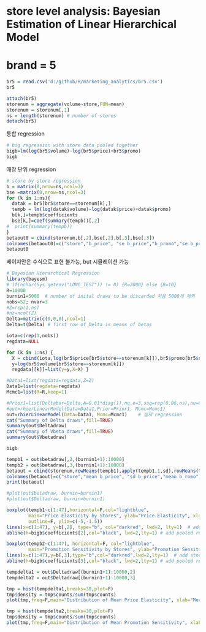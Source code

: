 
##################################################################
#
# store level analysis: Bayesian Estimation of Linear Hierarchical Model
#   brand = 5
##################################################################


```r
br5 = read.csv('d:/github/R/marketing_analytics/br5.csv')
br5

```

```r
attach(br5)
storenum = aggregate(volume~store,FUN=mean)
storenum = storenum[,1]
ns = length(storenum) # number of stores
detach(br5)
```

통합 regression
```r
# big regression with store data pooled together
bigb=lm(log(br5$volume)~log(br5$price)+br5$promo)
bigb
```

매장 단위 regression
```r
# store by store regression
b = matrix(0,nrow=ns,ncol=3)
bse =matrix(0,nrow=ns,ncol=3)
for (k in 1:ns){
  datak = br5[br5$store==storenum[k],]
  tempb = lm(log(datak$volume)~log(datak$price)+datak$promo)
  b[k,]=tempb$coefficients
  bse[k,]=coef(summary(tempb))[,2]
#  print(summary(tempb))
}
betaout0 = cbind(storenum,b[,2],bse[,2],b[,3],bse[,3])
colnames(betaout0)=c("store","b_price", "se b_price","b_promo","se b_promo")
betaout0
```

베이지안은 수식으로 표현 불가능, but 시뮬레이션 가능
```r
# Bayesian Hierarchical Regression
library(bayesm)
# if(nchar(Sys.getenv("LONG_TEST")) != 0) {R=2000} else {R=10}
R=10000
burnin1=5000  # number of inital draws to be discarded 처음 5000개 제외
nobs=52; nvar=3
#Z=rep(1,ns) 
#nz=ncol(Z)
Delta=matrix(c(0,0,0),ncol=1)
Delta=t(Delta) # first row of Delta is means of betas

iota=c(rep(1,nobs))
regdata=NULL

for (k in 1:ns) {
  X = cbind(iota,log(br5$price[br5$store==storenum[k]]),br5$promo[br5$store==storenum[k]])
  y=log(br5$volume[br5$store==storenum[k]])
  regdata[[k]]=list(y=y,X=X) }

#Data1=list(regdata=regdata,Z=Z)
Data1=list(regdata=regdata)
Mcmc1=list(R=R,keep=1)

#Prior1=list(Deltabar=Delta,A=0.01*diag(1),nu.e=3,ssq=rep(0.06,ns),nu=6,V=6*0.1*diag(3)) 
#out=rhierLinearModel(Data=Data1,Prior=Prior1, Mcmc=Mcmc1)
out=rhierLinearModel(Data=Data1, Mcmc=Mcmc1)    # 실제 regression
cat("Summary of Delta draws",fill=TRUE)
summary(out$Deltadraw)
cat("Summary of Vbeta draws",fill=TRUE)
summary(out$Vbetadraw)

```
```r
bigb
```


```r
tempb1 = out$betadraw[,2,(burnin1+1):10000]
tempb2 = out$betadraw[,3,(burnin1+1):10000]
betaout = cbind(storenum,rowMeans(tempb1),apply(tempb1,1,sd),rowMeans(tempb2),apply(tempb2,1,sd))
colnames(betaout)=c("store","mean b_price", "sd b_price","mean b_romo","sd b_promo")
print(betaout)

#plot(out$betadraw, burnin=burnin1)
#plot(out$Deltadraw, burnin=burnin1)
```

```r
boxplot(tempb1~c(1:47),horizontal=F,col="lightblue",
        main="Price Elasticity by Stores", ylab="Price Elasticity", xlab="Store",
        outline=F, ylim=c(-5,-1.5))
lines(x=c(1:47), y=b[,2], type="b", col="darkred", lwd=2, lty=1)  # add store by store regression results
abline(h=bigb$coefficients[2],col="black", lwd=2,lty=1) # add pooled regression result
```

```r
boxplot(tempb2~c(1:47), horizontal=F, col="lightblue", 
        main="Promotion Sensitivity by Stores", ylab="Promotion Sensitivity", xlab="Store", outline=F)
lines(x=c(1:47),y=b[,3],type="b",col="darkred",lwd=2,lty=1)  # add store by store regression results
abline(h=bigb$coefficients[3],col="black", lwd=2,lty=1) # add pooled regression result
```

```r
tempdelta1 = out$Deltadraw[(burnin1+1):10000,2]
tempdelta2 = out$Deltadraw[(burnin1+1):10000,3]

tmp = hist(tempdelta1,breaks=30,plot=F)
tmp$density = tmp$counts/sum(tmp$counts)
plot(tmp,freq=F,main="Distribution of Mean Price Elasticity", xlab="Mean Price Elasticity", ylab="Probability",col="lightblue")

```

```r
tmp = hist(tempdelta2,breaks=30,plot=F)
tmp$density = tmp$counts/sum(tmp$counts)
plot(tmp,freq=F,main="Distribution of Mean Promotion Sensitivity", xlab="Mean Promotion Sensitivity", ylab="Probability",col="lightblue")

```






